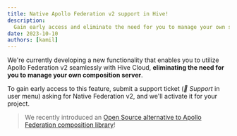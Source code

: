 ```yaml
---
title: Native Apollo Federation v2 support in Hive!
description:
  Gain early access and eliminate the need for you to manage your own schema composition server.
date: 2023-10-10
authors: [kamil]
---
```


We're currently developing a new functionality that enables you to utilize Apollo Federation v2
seamlessly with Hive Cloud, **eliminating the need for you to manage your own composition server**.

To gain early access to this feature, submit a support ticket (_🛟 Support_ in user menu) asking for
Native Federation v2, and we'll activate it for your project.

> We recently introduced an
> [Open Source alternative to Apollo Federation composition library](https://the-guild.dev/blog/open-source-apollo-federation)!
